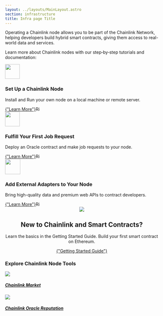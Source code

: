 ```yaml
---
layout: ../layouts/MainLayout.astro
section: infrastructure
title: Infra page Title
---
```



Operating a Chainlink node allows you to be part of the Chainlink Network, helping developers build hybrid smart contracts, giving them access to real-world data and services.

Learn more about Chainlink nodes with our step‑by‑step tutorials and documentation:

<div class={styles.productCardGrid}>
  <section class="card" >
    <img
    src="https://uploads-ssl.webflow.com/5e444500cbc42eeb5198206f/5e7898724c71bddf6749df17_DeFi2.svg"      class="cl-image-featured"
      style="width: 48px"
    />
    <h3 class={styles.cardTitle}>Set Up a Chainlink Node</h3>
    <p>
      Install and Run your own node on a local machine or remote server.
    </p>
    <a
      href="/chainlink-nodes/v1/running-a-chainlink-node"
      class={button.secondary}
      style="margin-top: var(--space-4x); display: inline-flex;"
    >
      {"Learn More"}
      <img
        class="cta-learnmore-arrow"
        src="/images/card-icons/navigation-arrow-right.svg"
        loading="lazy"
        alt="Right arrow"
        style="height: 16px"
      />
    </a>

  </section>
  <section class="card">
    <div>
      <img
        src="https://uploads-ssl.webflow.com/5e444500cbc42eeb5198206f/5e7898724c71bd62c149df16_Example.svg"
        class="cl-image-featured"
        style="width: 48px"
      />
      <h3 class={styles.cardTitle}>Fulfill Your First Job Request</h3>
      <p>              
        Deploy an Oracle contract and make job requests to your node.
      </p>
      <a
        href="/chainlink-nodes/v1/fulfilling-requests"
        class={button.secondary}
        style="margin-top: var(--space-4x); display: inline-flex;"
      >
        {"Learn More"}
        <img
          class="cta-learnmore-arrow"
          src="/images/card-icons/navigation-arrow-right.svg"
          loading="lazy"
          alt="Right arrow"
          style="height: 16px"
        />
      </a>
    </div>

  </section>
  <section class="card">
      <img
        src="https://uploads-ssl.webflow.com/5e444500cbc42eeb5198206f/5e7894ddbc6262c7a18da684_RequestSmall.svg"        class="cl-image-featured"
        height="50"
      />
      <h3 class={styles.cardTitle}>Add External Adapters to Your Node</h3>
      <p>
        Bring high-quality data and premium web APIs to contract developers.
      </p>
      <a href="/chainlink-nodes/external-adapters/node-operators"
        class={button.secondary}
        style="margin-top: var(--space-4x); display: inline-flex;"
      >
        {"Learn More"}
        <img
          class="cta-learnmore-arrow"
          src="/images/card-icons/navigation-arrow-right.svg"
          loading="lazy"
          alt="Right arrow"
          style="height: 16px"
        />
      </a>

  </section>
</div>

<section class="card" style="text-align: center;">
  <div class="cl-card-text">
    <div class="card-icon-wrapper">
      <img src="/images/card-icons/5f96ab4b4db522072b7ff30c_book-bookmark.svg" class="cl-image-featured"></img>
    </div>
    <h2>New to Chainlink and Smart Contracts?</h2>
    <p>Learn the basics in the Getting Started Guide. Build your first smart contract on Ethereum.</p>
    <a href="/getting-started/conceptual-overview/" class={button.secondary} style="margin-top: var(--space-4x);">
      {"Getting Started Guide"}
    </a>
  </div>
</section>

<div class={styles.clSection}>
  <h3>Explore Chainlink Node Tools</h3>
  <div class={styles.clSectionCards}>
    <a class={styles.clProductCard} href="https://market.link" target="_blank">
      <img src="https://uploads-ssl.webflow.com/5e444500cbc42eeb5198206f/5e711675d22595473f1c0c20_Contract.svg" />
      <h5>Chainlink Market</h5>
    </a>
    <a class={styles.clProductCard} href="https://reputation.link/" target="_blank">
      <img src="https://uploads-ssl.webflow.com/5e444500cbc42eeb5198206f/5e711677c777c0bd0c747109_Nodes.svg" />
      <h5>Chainlink Oracle Reputation</h5>
    </a>
  </div>
</div>
